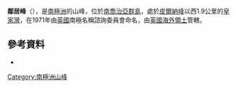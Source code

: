 {{coord|54|31|S|36|6|W|display=title}}

'''鄰居峰'''（{{lang-en|Neighbour Peak}}），是[[南極洲|南極洲]]的山峰，位於[[南喬治亞群島|南喬治亞群島]]，處於[[皮爾納峰|皮爾納峰]]以西1.9公里的[[皇家灣|皇家灣]]，在1971年由[[英國|英國]]南極名稱諮詢委員會命名，由[[英國海外領土|英國海外領土]]管轄。

==參考資料==
*{{usgs-gazetteer}}

{{Antarctica-geo-stub}}
[[Category:南極洲山峰|Category:南極洲山峰]]